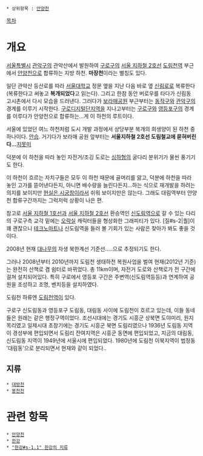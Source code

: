  * 상위항목 : [[안양천]]

[[목차]]

= 개요 =
[[서울특별시]] [[관악구]]의 관악산에서 발원하여 [[구로구]]의 [[서울 지하철 2호선]] [[도림천역]] 부근에서 [[안양천]]으로 합류하는 지방 하천. '''마장천'''이라는 별칭도 있다.

일단 관악산 등산로를 따라 [[서울대학교]] 정문 옆을 지난 다음 바로 옆 [[신림로]]로 복류한다(복류한다고 써놓고 '''복개되었다'''고 읽는다). 그리고 한참 동안 버로우를 타다가 신림동 고시촌에서 다시 모습을 드러낸다. 그러다가 [[보라매공원]] 부근부터는 [[동작구]]와 [[관악구]]의 경계를 이루기 시작한다. [[구로디지털단지역]]을 지나고부터는 [[구로구]]와 [[영등포구]]의 경계를 이루다가 안양천으로 합류하는...게 이 하천의 루트이다.

서울에 있었던 여느 하천처럼 도시 개발 과정에서 상당부분 복개의 희생양이 된 하천 중 하나이다. [[안습]]. 거기다가 보라매 공원 앞부터는 '''서울지하철 2호선 도림철교에 묻혀버린다...'''[[지못미]]

덕분에 이 하천을 따라 놓인 자전거/조깅 도로는 [[싱하형]]의 굴다리 분위기가 물씬 풍기기도 한다.

이 하천이 흐르는 자치구들은 모두 이 하천 때문에 골머리를 앓고, 덕분에 하천을 따라 놓인 고가를 뜯어낸다든지, 아니면 배수량을 늘린다든지...하는 식으로 재개발을 하려는 의지를 보이지만 [[현실은 시궁창]]이라서 쉬워 보이지만은 않는다. 그래도 대림역부터 안양천 합류구간까지는 그럭저럭 상황이 나은 편.

참고로 [[서울 지하철 1호선]]과 [[서울 지하철 2호선]] 환승역인 [[신도림역]]으로 갈 수 있는 다리의 구로구측 교각 밑에는 [[오락실]] 캐릭터들을 형상화한 그래피티가 있다. [질#s-2|퀄]이 꽤 괜찮으니 [[테크노마트]]나 신도림역을 들러 볼 기회가 있는 사람은 찾아가 봐도 좋을 것이다.

2008년 현재 [[대나무]]의 자생 북한계선 기준선.....으로 추정되기도 한다.

그러나 2008년부터 2010년까지 도림천 생태하천 복원사업을 벌여 현재(2012년 기준)는 완전히 산책로 겸 쉼터로 바뀌었다. 총 11km이며, 자전거 도로와 산책로가 전 구간에 걸쳐 설치되어있다. 특히 구로에서 영등포 구간은 주변역(신도림역등등)과 연계하여 공원을 조성하고 조명, 벤치등을 설치하였다.

도림천 하류엔 [[도림천역]]이 있다.

구로구 신도림동과 영등포구 도림동, 대림동 사이에 도림천이 흐르고 있는데, 이들 동네들은 원래는 같은 행정구역이었다. 조선시대에는 경기도 시흥군 상북면 도야미리, 원지목리였고 일제시대 초창기에는 경기도 시흥군 북면 도림리였으나 1936년 도림동 지역이 경성부에 편입되면서 도림리 잔여지역은 시흥군 동면에 편입되었고, 지금의 대림동, 신도림동 지역이 1949년에 서울시에 편입되었다. 1980년에 도림천 이북지역이 법정동 '대림동'으로 분리되면서 현재와 같이 되었다..
== 지류 ==
 * [[대방천]]
 * [[봉천천]]

= 관련 항목 =
 * [[안양천]]
 * [[한강]]
 * [["한강#s-1.1" 한강의 지류]]
